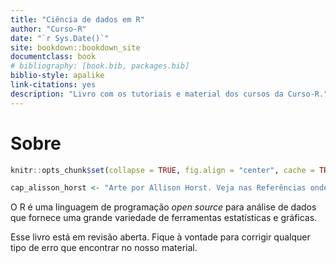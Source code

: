 ```yaml
--- 
title: "Ciência de dados em R"
author: "Curso-R"
date: "`r Sys.Date()`"
site: bookdown::bookdown_site
documentclass: book
# bibliography: [book.bib, packages.bib]
biblio-style: apalike
link-citations: yes
description: "Livro com os tutoriais e material dos cursos da Curso-R."
---
```


# Sobre {-}

```r
knitr::opts_chunk$set(collapse = TRUE, fig.align = "center", cache = TRUE)

cap_alisson_horst <- "Arte por Allison Horst. Veja nas Referências onde encontrá-la."
```

O R é uma linguagem de programação *open source* para análise de dados que fornece uma grande variedade de ferramentas estatísticas e gráficas.


Esse livro está em revisão aberta. Fique à vontade para corrigir qualquer tipo de erro que encontrar no nosso material.




